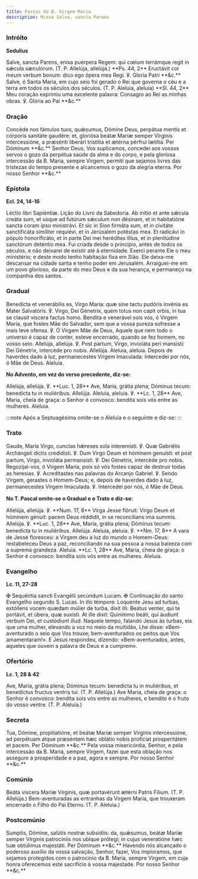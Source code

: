 ```yaml
---
title: Festas da B. Virgem Maria
description: Missa Salve, sancta Parens
---
```


### Intróito

**Sedulius**

<div class="grid grid-cols-2 gap-5">
  <span class="text-justify">
    Salve, sancta Parens, eníxa puérpera Regem: qui cœlum terrámque regit in
    sǽcula sæculórum. (T. P. Allelúja, allelúja.) **Ps. 44, 2** Eructávit cor
    meum verbum bonum: dico ego ópera mea Regi. ℣. Gloria Patri **&c.**
  </span>
  <span class="text-justify">
    Salve, ó Santa Maria, em cujo seio foi gerado o Rei que governa o céu e a
    terra em todos os séculos dos séculos. (T. P. Aleluia, aleluia) **Sl. 44,
    2** Meu coração exprimiu uma excelente palavra: Consagro ao Rei as minhas
    obras. ℣. Glória ao Pai **&c.**
  </span>
</div>

### Oração

<div class="grid grid-cols-2 gap-5">
  <span class="text-justify">
    Concéde nos fámulos tuos, quǽsumus, Dómine Deus, perpátua mentis et córporis
    sanitáte gaudére: et, gloriósa beátæ Maríæ semper Vírginis intercessióne, a
    præsénti liberári tristítia et ætérna pérfrui lætítia. Per Dóminum **&c.**
  </span>
  <span class="text-justify">
    Senhor Deus, Vos suplicamos, concedei aos vossos servos o gozo da perpétua
    saúde da alma e do corpo, e pela gloriosa intercessão da B. Maria, sempre
    Virgem, permiti que sejamos livres das tristezas do tempo presente e
    alcancemos o gozo da alegria eterna. Por nosso Senhor **&c.**
  </span>
</div>

### Epístola

**Ecl. 24, 14-16**

<div class="grid grid-cols-2 gap-5">
  <span class="text-justify">Léctio libri Sapiéntiæ.</span>
  <span class="text-justify">Lição do Livro da Sabedoria.</span>
  <span class="text-justify">
    Ab inítio et ante sǽcula creáta sum, et usque ad futúrum sǽculum non
    désinam, et in habitatióne sancta coram ipso ministrávi. Et sic in Sion
    firmáta sum, et in civitáte sanctificáta simíliter requiévi, et in Jerúsalem
    potéstas mea. Et radicávi in pópulo honorificáto, et in parte Dei mei
    heréditas illíus, et in plenitúdine sanctórum deténtio mea.
  </span>
  <span class="text-justify">
    Fui criada desde o princípio, antes de todos os séculos, e não deixarei de
    existir até à eternidade. Exerci perante Ele o meu ministério; e deste modo
    tenho habitação fixa em Sião. Ele deixa-me descansar na cidade santa e tenho
    poder em Jerusalém. Arraiguei-me em um povo glorioso, da parte do meu Deus e
    da sua herança, e permaneço na companhia dos santos.
  </span>
</div>

### Gradual

<div class="grid grid-cols-2 gap-5">
  <span class="text-justify">
    Benedícta et venerábilis es, Virgo María: quæ sine tactu pudóris invénia es
    Mater Salvatóris. ℣. Virgo, Dei Génetrix, quem totus non capit orbis, in tua
    se clausit víscera factus homo.
  </span>
  <span class="text-justify">
    Bendita e venerável sois vós, ó Virgem Maria, que fostes Mãe do Salvador,
    sem que a vossa pureza sofresse a mais leve ofensa. ℣. Ó Virgem Mãe de Deus,
    Aquele que nem todo o universo é capaz de conter, esteve encerrado, quando
    se fez homem, no vosso seio.
  </span>
  <span class="text-justify">
    Allelúja, allelúja. ℣. Post partum, Virgo, invioláta perí mansisti: Dei
    Génetrix, intercéde pro nobis. Allelúja.
  </span>
  <span class="text-justify">
    Aleluia, aleluia. Depois de haverdes dado à luz, permanecestes Virgem
    Imaculada: Intercedei por nós, ó Mãe de Deus. Aleluia.
  </span>
</div>

**No Advento, em vez do verso precedente, diz-se:**

<div class="grid grid-cols-2 gap-5">
  <span class="text-justify">
    Allelúja, allelúja. ℣. **Luc. 1, 28** Ave, María, grátia plena; Dóminus
    tecum: benedícta tu in muliéribus. Allelúja.
  </span>
  <span class="text-justify">
    Aleluia, aleluia. ℣. **Lc. 1, 28** Ave, Maria, cheia de graça: o Senhor é
    convosco: bendita sois vós entre as mulheres. Aleluia.
  </span>
</div>

:::note
Após a Septuagésima omite-se o Aleluia e o seguinte e diz-se:
:::

### Trato

<div class="grid grid-cols-2 gap-5">
  <span class="text-justify">
    Gaude, María Virgo, cunctas hǽreses sola interemísti. ℣. Quæ Gabriélis
    Archángeli dictis credidísti. ℣. Dum Virgo Deum et hóminem genuísti: et post
    partum, Virgo, invioláta permansísti. ℣. Dei Génetrix, intercéde pro nobis.
  </span>
  <span class="text-justify">
    Regozijai-vos, ó Virgem Maria, pois só vós fostes capaz de destruir todas as
    heresias. ℣. Acreditastes nas palavras do Arcanjo Gabriel. ℣. Sendo Virgem,
    gerastes o Homem-Deus; e, depois de haverdes dado à luz, permanecestes
    Virgem Imaculada. ℣. Intercedei por nós, ó Mãe de Deus.
  </span>
</div>

**No T. Pascal omite-se o Gradual e o Trato e diz-se:**

<div class="grid grid-cols-2 gap-5">
  <span class="text-justify">
    Allelúja, allelúja. ℣. **Num. 17, 8** Virga Jesse flóruit: Virgo Deum et
    hóminem génuit: pacem Deus réddidit, in se reconcílians ima summis.
    Allelúja. ℣. **Luc. 1, 28** Ave, María, grátia plena; Dóminus tecum:
    benedícta tu in muliéribus. Allelúja.
  </span>
  <span class="text-justify">
    Aleluia, aleluia. ℣. **Nm. 17, 8** A vara de Jessé floresceu: a Virgem deu à
    luz do mundo o Homem-Deus: restabeleceu Deus a paz, reconciliando na sua
    pessoa a nossa baixeza com a suprema grandeza. Aleluia. **Lc. 1, 28** Ave,
    Maria, cheia de graça: o Senhor é convosco: bendita sois vós entre as
    mulheres. Aleluia.
  </span>
</div>

### Evangelho

**Lc. 11, 27-28**

<div class="grid grid-cols-2 gap-5">
  <span class="text-justify">
    <span class="text-red-500">✠</span> Sequéntia sancti Evangélii secúndum
    Lucam.
  </span>
  <span class="text-justify">
    <span class="text-red-500">✠</span> Continuação do santo Evangelho segundo
    S. Lucas.
  </span>
  <span class="text-justify">
    In illo témpore: Loquénte Jesu ad turbas, extóllens vocem quædam múlier de
    turba, dixit illi: Beátus venter, qui te portávit, et úbera, quæ suxísti. At
    ille dixit: Quinímmo beáti, qui áudiunt verbum Dei, et custódiunt illud.
  </span>
  <span class="text-justify">
    Naquele tempo, falando Jesus às turbas, eis que uma mulher, elevando a voz
    no meio da multidão, Lhe disse: «Bem-aventurado o seio que Vos trouxe;
    bem-aventurados os peitos que Vos amamentaram!». E Jesus respondeu, dizendo:
    «Bem-aventurados, antes, aqueles que ouvem a palavra de Deus e a cumprem».
  </span>
</div>

### Ofertório

**Lc. 1, 28 & 42**

<div class="grid grid-cols-2 gap-5">
  <span class="text-justify">
    Ave, María, grátia plena; Dóminus tecum: benedícta tu in muliéribus, et
    benedíctus fructus ventris tui. (T. P. Allelúja.)
  </span>
  <span class="text-justify">
    Ave Maria, cheia de graça: o Senhor é convosco: bendita sois vós entre as
    mulheres, e bendito é o fruto do vosso ventre. (T. P. Aleluia.)
  </span>
</div>

### Secreta

<div class="grid grid-cols-2 gap-5">
  <span class="text-justify">
    Tua, Dómine, propitiatióne, et beátæ Maríæ semper Vírginis intercessióne, ad
    perpétuam atque præséntem hæc oblátio nobis profíciat prosperitátem et
    pacem. Per Dóminum **&c.**
  </span>
  <span class="text-justify">
    Pela vossa misericórdia, Senhor, e pela intercessão da B. Maria, sempre
    Virgem, fazei que esta oblação nos assegure a prosperidade e a paz, agora e
    sempre. Por nosso Senhor **&c.**
  </span>
</div>

### Comúnio

<div class="grid grid-cols-2 gap-5">
  <span class="text-justify">
    Beáta viscera Maríæ Vírginis, quæ portavérunt ætérni Patris Fílium. (T. P.
    Allelúja.)
  </span>
  <span class="text-justify">
    Bem-aventuradas as entranhas da Virgem Maria, que trouxeram encerrado o
    Filho do Pai Eterno. (T. P. Aleluia.)
  </span>
</div>

### Postcomúnio

<div class="grid grid-cols-2 gap-5">
  <span class="text-justify">
    Sumptis, Dómine, salútis nostræ subsídiis: da, quǽsumus, beátæ Maríæ semper
    Vírginis patrocíniis nos ubíque prótegi; in cujus veneratióne hæc tuæ
    obtúlimus majestáti. Per Dóminum **&c.**
  </span>
  <span class="text-justify">
    Havendo nós alcançado o poderoso auxílio da vossa salvação, Senhor, fazei,
    Vos imploramos, que sejamos protegidos com o patrocínio da B. Maria, sempre
    Virgem, em cuja honra oferecemos este sacrifício à vossa majestade. Por
    nosso Senhor **&c.**
  </span>
</div>
